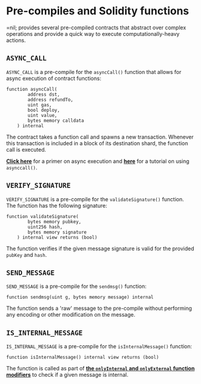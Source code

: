 # Pre-compiles and Solidity functions

=nil; provides several pre-compiled contracts that abstract over complex operations and provide a quick way to execute computationally-heavy actions.

## `ASYNC_CALL`

`ASYNC_CALL` is a pre-compile for the `asyncCall()` function that allows for async execution of contract functions:

```solidity showLineNumbers
function asyncCall(
        address dst,
        address refundTo,
        uint gas,
        bool deploy,
        uint value,
        bytes memory calldata
    ) internal
```

The contract takes a function call and spawns a new transaction. Whenever this transaction is included in a block of its destination shard, the function call is executed.

[**Click here**](../../core-concepts/shards-parallel-execution##async-execution) for a primer on async execution and [**here**](../../getting-started/essentials/handling-async-execution) for a tutorial on using `asynccall()`.

## `VERIFY_SIGNATURE`

`VERIFY_SIGNATURE` is a pre-compile for the `validateSignature()` function. The function has the following signature:

```solidity showLineNumbers
function validateSignature(
        bytes memory pubkey,
        uint256 hash,
        bytes memory signature
    ) internal view returns (bool)
```

The function verifies if the given message signature is valid for the provided `pubKey` and `hash`.

## `SEND_MESSAGE`

`SEND_MESSAGE` is a pre-compile for the `sendmsg()` function:

```solidity showLineNumbers
function sendmsg(uint g, bytes memory message) internal
```

The function sends a 'raw' message to the pre-compile without performing any encoding or other modification on the message.

## `IS_INTERNAL_MESSAGE`

`IS_INTERNAL_MESSAGE` is a pre-compile for the `isInternalMessage()` function:

```solidity showLineNumbers
function isInternalMessage() internal view returns (bool)
```

The function is called as part of [**the `onlyInternal` and `onlyExternal` function modifiers**](./func-modifiers) to check if a given message is internal.